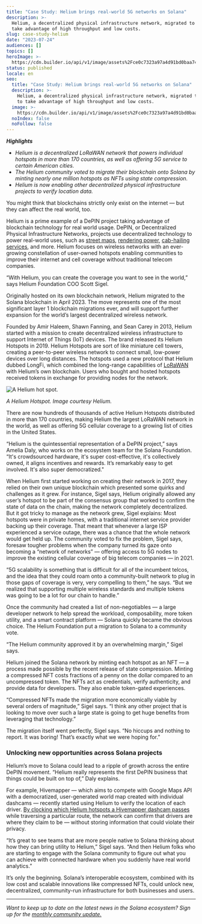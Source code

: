 ```yaml
---
title: "Case Study: Helium brings real-world 5G networks on Solana"
description: >-
  Helium, a decentralized physical infrastructure network, migrated to Solana to
  take advantage of high throughput and low costs.
slug: case-study-helium
date: "2023-07-24"
audiences: []
topics: []
heroImage: >-
  https://cdn.builder.io/api/v1/image/assets%2Fce0c7323a97a4d91bd0baa7490ec9139%2F4fa7fddbc841494ba3d784e53af6cb78
status: published
locale: en
seo:
  title: "Case Study: Helium brings real-world 5G networks on Solana"
  description: >-
    Helium, a decentralized physical infrastructure network, migrated to Solana
    to take advantage of high throughput and low costs.
  image: >-
    https://cdn.builder.io/api/v1/image/assets%2Fce0c7323a97a4d91bd0baa7490ec9139%2F4fa7fddbc841494ba3d784e53af6cb78
  noIndex: false
  noFollow: false
---
```


**_Highlights_**

- _Helium is a decentralized LoRaWAN network that powers individual hotspots in more than 170 countries, as well as offering 5G service to certain American cities._
- _The Helium community voted to migrate their blockchain onto Solana by minting nearly one million hotspots as NFTs using state compression._
- _Helium is now enabling other decentralized physical infrastructure projects to verify location data._

You might think that blockchains strictly only exist on the internet — but they can affect the real world, too.

Helium is a prime example of a DePIN project taking advantage of blockchain technology for real world usage. DePIN, or Decentralized Physical Infrastructure Networks, projects use decentralized technology to power real-world uses, such as [street maps](https://hivemapper.com/explorer), [rendering power](https://rendertoken.com/), [cab-hailing services](https://teleport.xyz), and more. Helium focuses on wireless networks with an ever-growing constellation of user-owned hotspots enabling communities to improve their internet and cell coverage without traditional telecom companies.

“With Helium, you can create the coverage you want to see in the world,” says Helium Foundation COO Scott Sigel.

Originally hosted on its own blockchain network, Helium migrated to the Solana blockchain in April 2023. The move represents one of the most significant layer 1 blockchain migrations ever, and will support further expansion for the world’s largest decentralized wireless network.

Founded by Amir Haleem, Shawn Fanning, and Sean Carey in 2013, Helium started with a mission to create decentralized wireless infrastructure to support Internet of Things (IoT) devices. The brand released its Helium Hotspots in 2019. Helium Hotspots are sort of like miniature cell towers, creating a peer-to-peer wireless network to connect small, low-power devices over long distances. The hotspots used a new protocol that Helium dubbed LongFi, which combined the long-range capabilities of [LoRaWAN](https://lora-alliance.org/about-lorawan/) with Helium’s own blockchain. Users who bought and hosted hotspots received tokens in exchange for providing nodes for the network.

![A Helium hot spot.](https://cdn.builder.io/api/v1/image/assets%2Fce0c7323a97a4d91bd0baa7490ec9139%2F82aaa983562d42a285b35e724d8db128?width=542)

_A Helium Hotspot. Image courtesy Helium._

There are now hundreds of thousands of active Helium Hotspots distributed in more than 170 countries, making Helium the largest LoRaWAN network in the world, as well as offering 5G cellular coverage to a growing list of cities in the United States.

“Helium is the quintessential representation of a DePIN project,” says Amelia Daly, who works on the ecosystem team for the Solana Foundation. “It's crowdsourced hardware, it's super cost-effective, it's collectively owned, it aligns incentives and rewards. It’s remarkably easy to get involved. It's also super democratized."

When Helium first started working on creating their network in 2017, they relied on their own unique blockchain which presented some quirks and challenges as it grew. For instance, Sigel says, Helium originally allowed any user’s hotspot to be part of the consensus group that worked to confirm the state of data on the chain, making the network completely decentralized. But it got tricky to manage as the network grew, Sigel explains: Most hotspots were in private homes, with a traditional internet service provider backing up their coverage. That meant that whenever a large ISP experienced a service outage, there was a chance that the whole network would get held up. The community voted to fix the problem, Sigel says, foresaw tougher problems when the company turned its gaze onto becoming a “network of networks” — offering access to 5G nodes to improve the existing cellular coverage of big telecom companies — in 2021.

“5G scalability is something that is difficult for all of the incumbent telcos, and the idea that they could roam onto a community-built network to plug in those gaps of coverage is very, very compelling to them,” he says. “But we realized that supporting multiple wireless standards and multiple tokens was going to be a lot for our chain to handle.”

Once the community had created a list of non-negotiables — a large developer network to help spread the workload, composability, more token utility, and a smart contract platform — Solana quickly became the obvious choice. The Helium Foundation put a migration to Solana to a community vote.

“The Helium community approved it by an overwhelming margin,” Sigel says.

Helium joined the Solana network by minting each hotspot as an NFT — a process made possible by the recent release of state compression. Minting a compressed NFT costs fractions of a penny on the dollar compared to an uncompressed token. The NFTs act as credentials, verify authenticity, and provide data for developers. They also enable token-gated experiences.

“Compressed NFTs made the migration more economically viable by several orders of magnitude,” Sigel says. “I think any other project that is looking to move over such a large state is going to get huge benefits from leveraging that technology.”

The migration itself went perfectly, Sigel says. “No hiccups and nothing to report. It was boring! That’s exactly what we were hoping for.”

### Unlocking new opportunities across Solana projects

Helium’s move to Solana could lead to a ripple of growth across the entire DePIN movement. “Helium really represents the first DePIN business that things could be built on top of,” Daly explains.

For example, Hivemapper — which aims to compete with Google Maps API with a democratized, user-generated world map created with individual dashcams — recently started using Helium to verify the location of each driver. [By clocking which Helium hotspots a Hivemapper dashcam passes](https://hivemapper.com/blog/how-hivemapper-uses-helium-for-location-verification/) while traversing a particular route, the network can confirm that drivers are where they claim to be — without storing information that could violate their privacy.

“It’s great to see teams that are more people native to Solana thinking about how they can bring utility to Helium,” Sigel says. “And then Helium folks who are starting to engage with the Solana community to figure out what you can achieve with connected hardware when you suddenly have real world analytics.”

It’s only the beginning. Solana’s interoperable ecosystem, combined with its low cost and scalable innovations like compressed NFTs, could unlock new, decentralized, community-run infrastructure for both businesses and users.

---

_Want to keep up to date on the latest news in the Solana ecosystem? Sign up for the_ [_monthly community update._](https://solana.com/newsletter)

